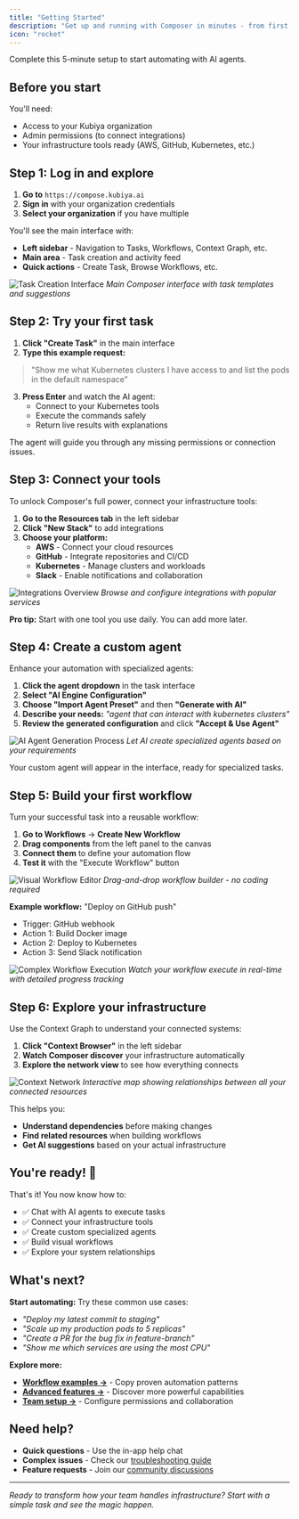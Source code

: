 ```yaml
---
title: "Getting Started"
description: "Get up and running with Composer in minutes - from first login to your first automation"
icon: "rocket"
---
```


Complete this 5-minute setup to start automating with AI agents.

## Before you start

You'll need:
- Access to your Kubiya organization 
- Admin permissions (to connect integrations)
- Your infrastructure tools ready (AWS, GitHub, Kubernetes, etc.)

## Step 1: Log in and explore

1. **Go to** `https://compose.kubiya.ai` 
2. **Sign in** with your organization credentials
3. **Select your organization** if you have multiple

You'll see the main interface with:
- **Left sidebar** - Navigation to Tasks, Workflows, Context Graph, etc.
- **Main area** - Task creation and activity feed  
- **Quick actions** - Create Task, Browse Workflows, etc.

![Task Creation Interface](/assets/screenshots/composer/task-chat/task-creation-main-interface.png)
*Main Composer interface with task templates and suggestions*

## Step 2: Try your first task

1. **Click "Create Task"** in the main interface
2. **Type this example request:**

> "Show me what Kubernetes clusters I have access to and list the pods in the default namespace"

3. **Press Enter** and watch the AI agent:
   - Connect to your Kubernetes tools
   - Execute the commands safely
   - Return live results with explanations

The agent will guide you through any missing permissions or connection issues.

## Step 3: Connect your tools

To unlock Composer's full power, connect your infrastructure tools:

1. **Go to the Resources tab** in the left sidebar
2. **Click "New Stack"** to add integrations
3. **Choose your platform:**
   - **AWS** - Connect your cloud resources
   - **GitHub** - Integrate repositories and CI/CD
   - **Kubernetes** - Manage clusters and workloads  
   - **Slack** - Enable notifications and collaboration

![Integrations Overview](/assets/screenshots/composer/integrations/integrations-overview.png)
*Browse and configure integrations with popular services*

**Pro tip:** Start with one tool you use daily. You can add more later.

## Step 4: Create a custom agent

Enhance your automation with specialized agents:

1. **Click the agent dropdown** in the task interface
2. **Select "AI Engine Configuration"**
3. **Choose "Import Agent Preset"** and then **"Generate with AI"**
4. **Describe your needs:** *"agent that can interact with kubernetes clusters"*
5. **Review the generated configuration** and click **"Accept & Use Agent"**

![AI Agent Generation Process](/assets/screenshots/composer/agent-configuration/ai-agent-generation-process.png)
*Let AI create specialized agents based on your requirements*

Your custom agent will appear in the interface, ready for specialized tasks.

## Step 5: Build your first workflow

Turn your successful task into a reusable workflow:

1. **Go to Workflows** → **Create New Workflow**
2. **Drag components** from the left panel to the canvas
3. **Connect them** to define your automation flow
4. **Test it** with the "Execute Workflow" button

![Visual Workflow Editor](/assets/screenshots/composer/workflow-designer/visual-workflow-editor.png)
*Drag-and-drop workflow builder - no coding required*

**Example workflow:** "Deploy on GitHub push"
- Trigger: GitHub webhook  
- Action 1: Build Docker image
- Action 2: Deploy to Kubernetes
- Action 3: Send Slack notification

![Complex Workflow Execution](/assets/screenshots/composer/workflow-designer/complex-workflow-execution.png)
*Watch your workflow execute in real-time with detailed progress tracking*

## Step 6: Explore your infrastructure

Use the Context Graph to understand your connected systems:

1. **Click "Context Browser"** in the left sidebar
2. **Watch Composer discover** your infrastructure automatically
3. **Explore the network view** to see how everything connects

![Context Network](/assets/screenshots/composer/context-graph/context-network-view.png)
*Interactive map showing relationships between all your connected resources*

This helps you:
- **Understand dependencies** before making changes
- **Find related resources** when building workflows
- **Get AI suggestions** based on your actual infrastructure

## You're ready! 🎉

That's it! You now know how to:
- ✅ Chat with AI agents to execute tasks
- ✅ Connect your infrastructure tools
- ✅ Create custom specialized agents
- ✅ Build visual workflows
- ✅ Explore your system relationships

## What's next?

**Start automating:** Try these common use cases:
- *"Deploy my latest commit to staging"*
- *"Scale up my production pods to 5 replicas"*  
- *"Create a PR for the bug fix in feature-branch"*
- *"Show me which services are using the most CPU"*

**Explore more:**
- **[Workflow examples →](/composer/workflow-designer)** - Copy proven automation patterns
- **[Advanced features →](/composer/context-graph)** - Discover more powerful capabilities
- **[Team setup →](/composer/settings)** - Configure permissions and collaboration

## Need help?

- **Quick questions** - Use the in-app help chat  
- **Complex issues** - Check our [troubleshooting guide](/troubleshooting)
- **Feature requests** - Join our [community discussions](#)

---

*Ready to transform how your team handles infrastructure? Start with a simple task and see the magic happen.*